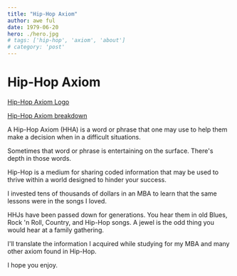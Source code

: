 ```yaml
---
title: "Hip-Hop Axiom"
author: awe ful
date: 1979-06-20
hero: ./hero.jpg
# tags: ['hip-hop', 'axiom', 'about']
# category: 'post'
---
```


# Hip-Hop Axiom

[Hip-Hop Axiom Logo](https://res.cloudinary.com/devdash54321/image/upload/v1570645692/hip-hop-axiom/hip-hop_axiom_logowhite_text.png)

[Hip-Hop Axiom breakdown](https://res.cloudinary.com/devdash54321/image/upload/v1561702646/hip-hop_jewels_axioms_categories_breakdown.png)

A Hip-Hop Axiom (HHA) is a word or phrase that one may use to help them make a decision when in a difficult situations.

Sometimes that word or phrase is entertaining on the surface. There's depth in those words.

Hip-Hop is a medium for sharing coded information that may be used to thrive within a world designed to hinder your success.

I invested tens of thousands of dollars in an MBA to learn that the same lessons were in the songs I loved.

HHJs have been passed down for generations. You hear them in old Blues, Rock 'n Roll, Country, and Hip-Hop songs. A jewel is the odd thing you would hear at a family gathering.

I'll translate the information I acquired while studying for my MBA and many other axiom found in Hip-Hop.

I hope you enjoy.
